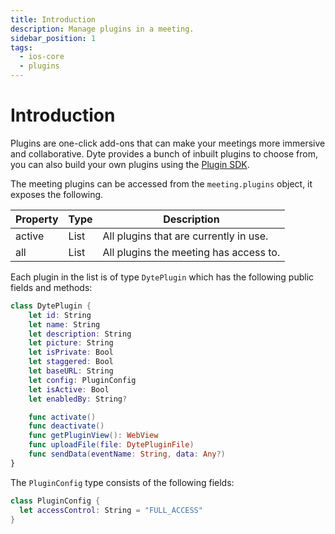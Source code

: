 ```yaml
---
title: Introduction
description: Manage plugins in a meeting.
sidebar_position: 1
tags:
  - ios-core
  - plugins
---
```


# Introduction

Plugins are one-click add-ons that can make your meetings more immersive and collaborative. Dyte provides a bunch of inbuilt plugins to choose from, you can also build your own plugins using the [Plugin SDK](../../plugin-sdk/).

The meeting plugins can be accessed from the `meeting.plugins` object, it exposes the following.

| Property | Type | Description                            |
| -------- | ---- | -------------------------------------- |
| active   | List | All plugins that are currently in use. |
| all      | List | All plugins the meeting has access to. |

Each plugin in the list is of type `DytePlugin` which has the following public fields and methods:

```swift
class DytePlugin {
    let id: String
    let name: String
    let description: String
    let picture: String
    let isPrivate: Bool
    let staggered: Bool
    let baseURL: String
    let config: PluginConfig
    let isActive: Bool
    let enabledBy: String?

    func activate()
    func deactivate()
    func getPluginView(): WebView
    func uploadFile(file: DytePluginFile)
    func sendData(eventName: String, data: Any?)
}
```

The `PluginConfig` type consists of the following fields:

```swift
class PluginConfig {
  let accessControl: String = "FULL_ACCESS"
}
```

<head>
  <title>Mobile Core Introduction</title>
</head>
